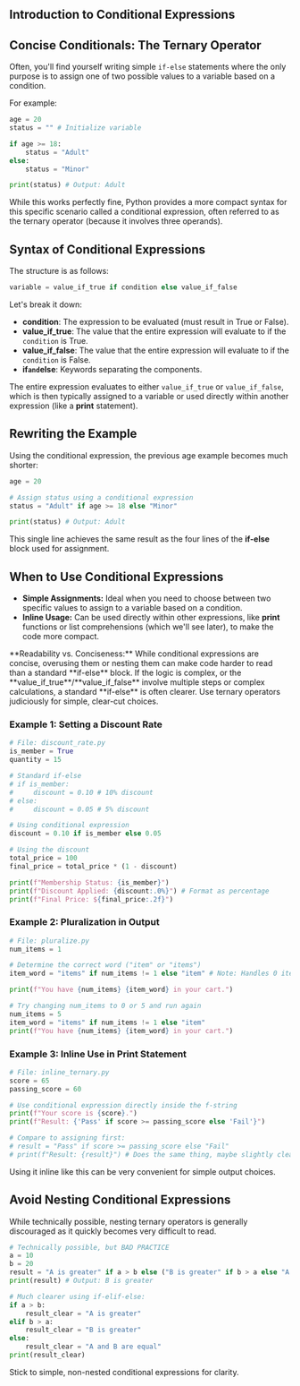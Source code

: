## Introduction to Conditional Expressions
<section id="conditional-expressions"></section>

## Concise Conditionals: The Ternary Operator

Often, you'll find yourself writing simple `if-else` statements where the only purpose is to assign one of two possible values to a variable based on a condition.

For example:

```python
age = 20
status = "" # Initialize variable

if age >= 18:
    status = "Adult"
else:
    status = "Minor"

print(status) # Output: Adult
```

While this works perfectly fine, Python provides a more compact syntax for this specific scenario called a <span className="highlight">conditional expression</span>, often referred to as the <span className="highlight">ternary operator</span> (because it involves three operands).

## Syntax of Conditional Expressions
<section id="syntax-of-conditional-expressions"></section>

The structure is as follows:

```python
variable = value_if_true if condition else value_if_false
```

Let's break it down:

*   **condition**: The expression to be evaluated (must result in True or False).
*   **value_if_true**: The value that the entire expression will evaluate to if the `condition` is True.
*   **value_if_false**: The value that the entire expression will evaluate to if the `condition` is False.
*   **if` and `else**: Keywords separating the components.

The entire expression evaluates to either `value_if_true` or `value_if_false`, which is then typically assigned to a variable or used directly within another expression (like a **print** statement).

## Rewriting the Example

Using the conditional expression, the previous age example becomes much shorter:

```python
age = 20

# Assign status using a conditional expression
status = "Adult" if age >= 18 else "Minor"

print(status) # Output: Adult
```

This single line achieves the same result as the four lines of the **if-else** block used for assignment.

## When to Use Conditional Expressions
<section id="when-to-use-conditional-expressions"></section>


*   **Simple Assignments:** Ideal when you need to choose between two specific values to assign to a variable based on a condition.
*   **Inline Usage:** Can be used directly within other expressions, like **print** functions or list comprehensions (which we'll see later), to make the code more compact.

<div className="warning">
  **Readability vs. Conciseness:** While conditional expressions are concise, overusing them or nesting them can make code harder to read than a standard **if-else** block. If the logic is complex, or the **value_if_true**/**value_if_false** involve multiple steps or complex calculations, a standard **if-else** is often clearer. Use ternary operators judiciously for simple, clear-cut choices.
</div>

### Example 1: Setting a Discount Rate

```python
# File: discount_rate.py
is_member = True
quantity = 15

# Standard if-else
# if is_member:
#     discount = 0.10 # 10% discount
# else:
#     discount = 0.05 # 5% discount

# Using conditional expression
discount = 0.10 if is_member else 0.05

# Using the discount
total_price = 100
final_price = total_price * (1 - discount)

print(f"Membership Status: {is_member}")
print(f"Discount Applied: {discount:.0%}") # Format as percentage
print(f"Final Price: ${final_price:.2f}")
```

### Example 2: Pluralization in Output

```python
# File: pluralize.py
num_items = 1

# Determine the correct word ("item" or "items")
item_word = "items" if num_items != 1 else "item" # Note: Handles 0 items as "items" too

print(f"You have {num_items} {item_word} in your cart.")

# Try changing num_items to 0 or 5 and run again
num_items = 5
item_word = "items" if num_items != 1 else "item"
print(f"You have {num_items} {item_word} in your cart.")
```

### Example 3: Inline Use in Print Statement

```python
# File: inline_ternary.py
score = 65
passing_score = 60

# Use conditional expression directly inside the f-string
print(f"Your score is {score}.")
print(f"Result: {'Pass' if score >= passing_score else 'Fail'}")

# Compare to assigning first:
# result = "Pass" if score >= passing_score else "Fail"
# print(f"Result: {result}") # Does the same thing, maybe slightly clearer
```

Using it inline like this can be very convenient for simple output choices.

## Avoid Nesting Conditional Expressions

While technically possible, nesting ternary operators is generally discouraged as it quickly becomes very difficult to read.

```python
# Technically possible, but BAD PRACTICE
a = 10
b = 20
result = "A is greater" if a > b else ("B is greater" if b > a else "A and B are equal")
print(result) # Output: B is greater

# Much clearer using if-elif-else:
if a > b:
    result_clear = "A is greater"
elif b > a:
    result_clear = "B is greater"
else:
    result_clear = "A and B are equal"
print(result_clear)
```

Stick to simple, non-nested conditional expressions for clarity.


<Quiz questions={pythonQuiz} />
